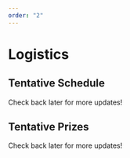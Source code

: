 ```yaml
---
order: "2"
---
```


# Logistics
## Tentative Schedule
Check back later for more updates!

## Tentative Prizes
Check back later for more updates!